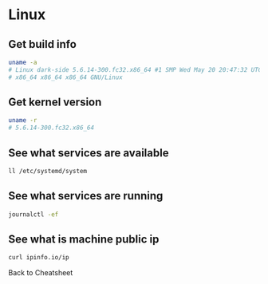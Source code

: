 # Linux

## Get build info

```bash
uname -a
# Linux dark-side 5.6.14-300.fc32.x86_64 #1 SMP Wed May 20 20:47:32 UTC 2020 
# x86_64 x86_64 x86_64 GNU/Linux
```

## Get kernel version

```bash
uname -r
# 5.6.14-300.fc32.x86_64
```

## See what services are available

```bash
ll /etc/systemd/system
```

## See what services are running

```bash
journalctl -ef
```

## See what is machine public ip

```bash
curl ipinfo.io/ip
```

<Link to="cheatsheet">Back to Cheatsheet</Link>